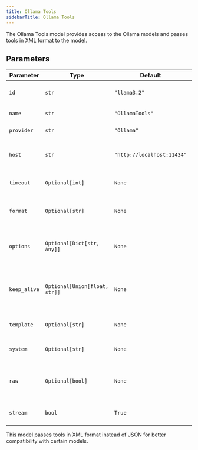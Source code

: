 ```yaml
---
title: Ollama Tools
sidebarTitle: Ollama Tools
---
```


The Ollama Tools model provides access to the Ollama models and passes tools in XML format to the model.

## Parameters

| Parameter           | Type                       | Default                        | Description                                                                                                          |
| ------------------- | -------------------------- | ------------------------------ | -------------------------------------------------------------------------------------------------------------------- |
| `id`                | `str`                      | `"llama3.2"`                   | The name of the Ollama model to use                                                                                 |
| `name`              | `str`                      | `"OllamaTools"`                | The name of the model                                                                                                |
| `provider`          | `str`                      | `"Ollama"`                     | The provider of the model                                                                                            |
| `host`              | `str`                      | `"http://localhost:11434"`     | The host URL for the Ollama server                                                                                  |
| `timeout`           | `Optional[int]`            | `None`                         | Request timeout in seconds                                                                                           |
| `format`            | `Optional[str]`            | `None`                         | The format to return the response in (e.g., "json")                                                               |
| `options`           | `Optional[Dict[str, Any]]` | `None`                         | Additional model options (temperature, top_p, etc.)                                                                 |
| `keep_alive`        | `Optional[Union[float, str]]` | `None`                      | How long to keep the model loaded (e.g., "5m", 3600 seconds)                                                      |
| `template`          | `Optional[str]`            | `None`                         | The prompt template to use                                                                                           |
| `system`            | `Optional[str]`            | `None`                         | System message to use                                                                                                |
| `raw`               | `Optional[bool]`           | `None`                         | Whether to return raw response without formatting                                                                    |
| `stream`            | `bool`                     | `True`                         | Whether to stream the response                                                                                       |

This model passes tools in XML format instead of JSON for better compatibility with certain models.


